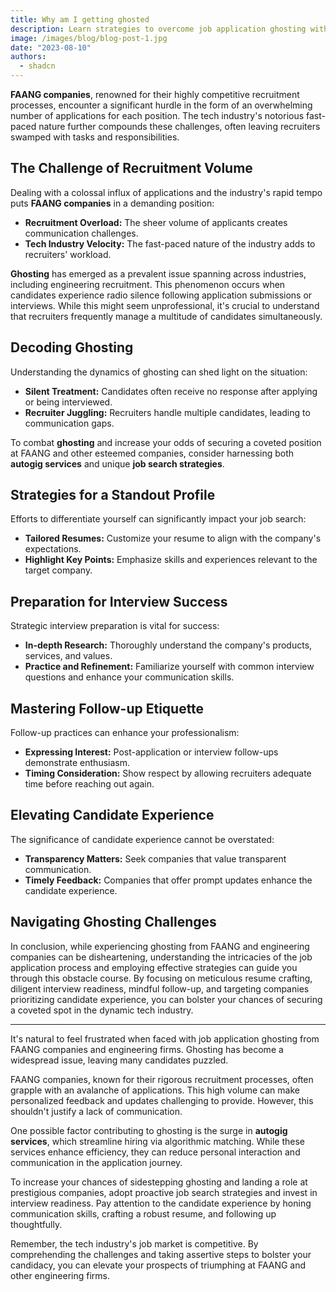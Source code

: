 ```yaml
---
title: Why am I getting ghosted
description: Learn strategies to overcome job application ghosting with FAANG and engineering firms, including insights on recruitment dynamics.
image: /images/blog/blog-post-1.jpg
date: "2023-08-10"
authors:
  - shadcn
---
```


**FAANG companies**, renowned for their highly competitive recruitment processes, encounter a significant hurdle in the form of an overwhelming number of applications for each position. The tech industry's notorious fast-paced nature further compounds these challenges, often leaving recruiters swamped with tasks and responsibilities.

## **The Challenge of Recruitment Volume**

Dealing with a colossal influx of applications and the industry's rapid tempo puts **FAANG companies** in a demanding position:

- **Recruitment Overload:** The sheer volume of applicants creates communication challenges.
- **Tech Industry Velocity:** The fast-paced nature of the industry adds to recruiters' workload.

**Ghosting** has emerged as a prevalent issue spanning across industries, including engineering recruitment. This phenomenon occurs when candidates experience radio silence following application submissions or interviews. While this might seem unprofessional, it's crucial to understand that recruiters frequently manage a multitude of candidates simultaneously.

## **Decoding Ghosting**

Understanding the dynamics of ghosting can shed light on the situation:

- **Silent Treatment:** Candidates often receive no response after applying or being interviewed.
- **Recruiter Juggling:** Recruiters handle multiple candidates, leading to communication gaps.

To combat **ghosting** and increase your odds of securing a coveted position at FAANG and other esteemed companies, consider harnessing both **autogig services** and unique **job search strategies**.

## **Strategies for a Standout Profile**

Efforts to differentiate yourself can significantly impact your job search:

- **Tailored Resumes:** Customize your resume to align with the company's expectations.
- **Highlight Key Points:** Emphasize skills and experiences relevant to the target company.

## **Preparation for Interview Success**

Strategic interview preparation is vital for success:

- **In-depth Research:** Thoroughly understand the company's products, services, and values.
- **Practice and Refinement:** Familiarize yourself with common interview questions and enhance your communication skills.

## **Mastering Follow-up Etiquette**

Follow-up practices can enhance your professionalism:

- **Expressing Interest:** Post-application or interview follow-ups demonstrate enthusiasm.
- **Timing Consideration:** Show respect by allowing recruiters adequate time before reaching out again.

## **Elevating Candidate Experience**

The significance of candidate experience cannot be overstated:

- **Transparency Matters:** Seek companies that value transparent communication.
- **Timely Feedback:** Companies that offer prompt updates enhance the candidate experience.

## **Navigating Ghosting Challenges**

In conclusion, while experiencing ghosting from FAANG and engineering companies can be disheartening, understanding the intricacies of the job application process and employing effective strategies can guide you through this obstacle course. By focusing on meticulous resume crafting, diligent interview readiness, mindful follow-up, and targeting companies prioritizing candidate experience, you can bolster your chances of securing a coveted spot in the dynamic tech industry.

---

It's natural to feel frustrated when faced with job application ghosting from FAANG companies and engineering firms. Ghosting has become a widespread issue, leaving many candidates puzzled.

FAANG companies, known for their rigorous recruitment processes, often grapple with an avalanche of applications. This high volume can make personalized feedback and updates challenging to provide. However, this shouldn't justify a lack of communication.

One possible factor contributing to ghosting is the surge in **autogig services**, which streamline hiring via algorithmic matching. While these services enhance efficiency, they can reduce personal interaction and communication in the application journey.

To increase your chances of sidestepping ghosting and landing a role at prestigious companies, adopt proactive job search strategies and invest in interview readiness. Pay attention to the candidate experience by honing communication skills, crafting a robust resume, and following up thoughtfully.

Remember, the tech industry's job market is competitive. By comprehending the challenges and taking assertive steps to bolster your candidacy, you can elevate your prospects of triumphing at FAANG and other engineering firms.
